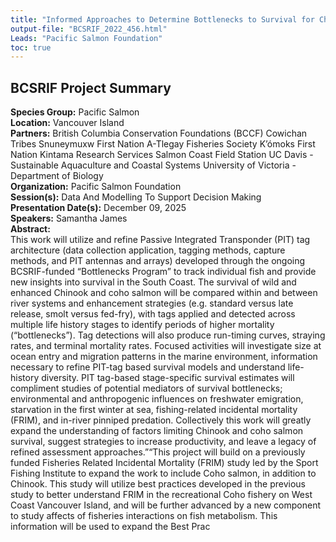 ```yaml
---
title: "Informed Approaches to Determine Bottlenecks to Survival for Chinook and Coho Salmon and Steelhead"
output-file: "BCSRIF_2022_456.html"
Leads: "Pacific Salmon Foundation"
toc: true
---
```


## BCSRIF Project Summary

**Species Group:** Pacific Salmon  
**Location:** Vancouver Island  
**Partners:** British Columbia Conservation Foundations (BCCF) 
Cowichan Tribes
Snuneymuxw First Nation
A-Tlegay Fisheries Society
K'ómoks First Nation 
Kintama Research Services
Salmon Coast Field Station
UC Davis - Sustainable Aquaculture and Coastal Systems
University of Victoria - Department of Biology  
**Organization:** Pacific Salmon Foundation  
**Session(s):** Data And Modelling To Support Decision Making  
**Presentation Date(s):** December 09, 2025  
**Speakers:** Samantha James  
**Abstract:**  
This work will utilize and refine Passive Integrated Transponder (PIT) tag architecture (data collection application, tagging methods, capture methods, and PIT antennas and arrays) developed through the ongoing BCSRIF-funded “Bottlenecks Program” to track individual fish and provide new insights into survival in the South Coast. The survival of wild and enhanced Chinook and coho salmon will be compared within and between river systems and enhancement strategies (e.g. standard versus late release, smolt versus fed-fry), with tags applied and detected across multiple life history stages to identify periods of higher mortality (“bottlenecks”). Tag detections will also produce run-timing curves, straying rates, and terminal mortality rates. Focused activities will investigate size at ocean entry and migration patterns in the marine environment, information necessary to refine PIT-tag based survival models and understand life-history diversity. PIT tag-based stage-specific survival estimates will compliment studies of potential mediators of survival bottlenecks; environmental and anthropogenic influences on freshwater emigration, starvation in the first winter at sea, fishing-related incidental mortality (FRIM), and in-river pinniped predation. Collectively this work will greatly expand the understanding of factors limiting Chinook and coho salmon survival, suggest strategies to increase productivity, and leave a legacy of refined assessment approaches.""This project will build on a previously funded Fisheries Related Incidental Mortality (FRIM) study led by the Sport Fishing Institute to expand the work to include Coho salmon, in addition to Chinook. This study will utilize best practices developed in the previous study to better understand FRIM in the recreational Coho fishery on West Coast Vancouver Island, and will be further advanced by a new component to study affects of fisheries interactions on fish metabolism. This information will be used to expand the Best Prac   

